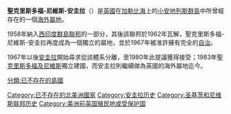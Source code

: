{{Expand|time=2018-06-02T09:09:35+00:00}}
{{noteTA
|G1=Country
|1=zh-hans:巴斯特尔; zh-hant:巴斯特爾; zh-tw:巴士地;
|2=zh-hans:圣基茨和尼维斯; zh-hant:聖克里斯多福及尼維斯;
|3=zh-tw:大英國協; zh-cn:英联邦;zh-hk:英聯邦;zh-sg:共和聯邦;
|4=zh-hans:克里斯托弗; zh-hant:克里斯多福;
}}
{{Infobox former country
|name=Saint Christopher-Nevis-Anguilla
|conventional_long_name = 圣克里斯托弗-尼维斯-安圭拉
|status = 殖民地
|empire = 英國
|p1 = 聖克里斯多福
|flag_p1 = Flag of the United Kingdom.svg
|p2 = 尼維斯
|flag_p2 = Flag of the United Kingdom.svg
|p3 = 安圭拉
|flag_p3 = Flag of the United Kingdom.svg
|s1 = 安圭拉共和國<!-- Revolution, unrecognized state -->
|flag_s1 = Flag of Anguilla (1967–1969).svg
|s2 = 安圭拉
|flag_s2 = Flag of Anguilla.svg
|s3 = 聖克里斯多福及尼維斯
|flag_s3 = Flag of Saint Kitts and Nevis.svg
|flag = Flag of Saint Kitts-Nevis-Anguilla
| image_flag             = Flag of St. Christopher-Nevis-Anguilla (1958-1967).svg
| image_flag2            = Flag of Saint Christopher-Nevis-Anguilla.svg
| flag_type              = 上：1958年至1967年間使用 <br /> 下：1967年至1983年間使用
|image_coat = Coat of arms of Saint Christopher-Nevis-Anguilla (1967-1983).svg
|image_map = LocationSt.Kitts Nevis Anguilla.PNG
|image_map_caption = 聖克里斯多福-尼維斯-安圭拉於[[背風群島|背風群島]]與世界地圖的位置
|capital = [[巴斯特尔_(圣基茨和尼维斯)|巴斯特爾]]
|national_motto = "Unity in Trinity"
|national_anthem = [[天佑吾王|天佑吾王]] <div class="center">[[File:United_States_Navy_Band_-_God_Save_the_Queen.ogg|File:United States Navy Band - God Save the Queen.ogg]]</div>
|common_languages = [[英語|英語]]
|government_type = [[君主立憲|君主立憲]]
|title_leader = [[英國君主|英國君主]]
|leader1 = [[維多利亞女王|維多利亞女王]]
|year_leader1 = 1882—1901 <small>(首)</small>
|leader2 = [[伊莉莎白二世|伊莉莎白二世]]女王
|year_leader2 = 1952–83 <small>(末)</small>
|title_representative = [[List_of_colonial_governors_and_administrators_of_Saint_Christopher|President]]
|representative1 = [[James_Samuel_Berridge|James Samuel Berridge]]
|year_representative1 = 1872–73 <small>(首)</small>
|title_deputy = [[Governor_of_Saint_Christopher,_Nevis_and_Anguilla|Governor]]
|deputy1 = [[Clement_Athelston_Arrindell|Clement A. Arrindell]]
|year_deputy1 = 1981–83 <small>(末)</small>
|date_start = 6月16日
|year_start = 1882年
|event2 = [[聯繫邦|聯繫邦]]
|date_event2 = 1967年2月27日
|date_end = 9月19日
|year_end = 1983年
|stat_year1 = 
|stat_area1 = 351
|stat_pop1 = 
|currency = {{nowrap|[[英鎊|英鎊]] (<code>[[ISO_4217|GBP]]</code>)}}<br/>{{nowrap|{{link-en|英屬西印度元|British West Indies dollar}} (<code>[[ISO_4217|XBWD]]</code>)}}<br/>{{nowrap|[[東加勒比元|東加勒比元]] (<code>[[ISO_4217|XCD]]</code>)}}
}}

'''聖克里斯多福-尼維斯-安圭拉'''（{{lang-en|Saint Christopher-Nevis-Anguilla}}）是[[英國|英國]]在[[加勒比海|加勒比海]]上的[[小安地列斯群島|小安地列斯群島]]中所曾經存在的一個[[海外屬地|海外屬地]]。

1958年納入[[西印度群島聯邦|西印度群島聯邦]]的一部分，其後該聯邦於1962年瓦解，聖克里斯多福-尼維斯-安圭拉再度成為一個獨立的屬地，並於1967年被准許擁有完全的[[自治|自治]]。

1967年以後[[安圭拉|安圭拉]]開始尋求從該體系分離，至1980年此提議獲得接受；1983年[[聖克里斯多福及尼維斯|聖克里斯多福及尼維斯]]獨立建國，而安圭拉則繼續做為英國的海外屬地迄今。

[[Category:已不存在的北美洲國家|Category:已不存在的北美洲國家]]
[[Category:安圭拉历史|Category:安圭拉历史]]
[[Category:圣基茨和尼维斯联邦历史|Category:圣基茨和尼维斯联邦历史]]
[[Category:美洲前英国殖民地或受保护国|Category:美洲前英国殖民地或受保护国]]
[[分類:已不存在的島國|分類:已不存在的島國]]